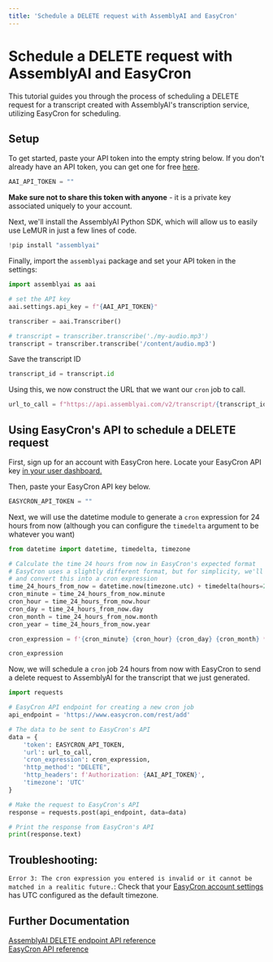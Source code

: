 ```yaml
---
title: 'Schedule a DELETE request with AssemblyAI and EasyCron'
---
```





# Schedule a DELETE request with AssemblyAI and EasyCron


This tutorial guides you through the process of scheduling a DELETE request for a transcript created with AssemblyAI's transcription service, utilizing EasyCron for scheduling.


## Setup


To get started, paste your API token into the empty string below. If you don't already have an API token, you can get one for free [here](https://www.assemblyai.com/dashboard/signup).


```python
AAI_API_TOKEN = ""
```

**Make sure not to share this token with anyone** - it is a private key associated uniquely to your account.


Next, we'll install the AssemblyAI Python SDK, which will allow us to easily use LeMUR in just a few lines of code.


```python
!pip install "assemblyai"
```

Finally, import the `assemblyai` package and set your API token in the settings:


```python
import assemblyai as aai

# set the API key
aai.settings.api_key = f"{AAI_API_TOKEN}"
```

```python
transcriber = aai.Transcriber()

# transcript = transcriber.transcribe('./my-audio.mp3')
transcript = transcriber.transcribe('/content/audio.mp3')
```

Save the transcript ID


```python
transcript_id = transcript.id
```

Using this, we now construct the URL that we want our `cron` job to call.


```python
url_to_call = f"https://api.assemblyai.com/v2/transcript/{transcript_id}"
```

## Using EasyCron's API to schedule a DELETE request


First, sign up for an account with EasyCron here. Locate your EasyCron API key [in your user dashboard.](https://www.easycron.com/user/token)

Then, paste your EasyCron API key below.


```python
EASYCRON_API_TOKEN = ""
```

Next, we will use the datetime module to generate a `cron` expression for 24 hours from now (although you can configure the `timedelta` argument to be whatever you want)


```python
from datetime import datetime, timedelta, timezone

# Calculate the time 24 hours from now in EasyCron's expected format
# EasyCron uses a slightly different format, but for simplicity, we'll use the standard UTC format
# and convert this into a cron expression
time_24_hours_from_now = datetime.now(timezone.utc) + timedelta(hours=24)
cron_minute = time_24_hours_from_now.minute
cron_hour = time_24_hours_from_now.hour
cron_day = time_24_hours_from_now.day
cron_month = time_24_hours_from_now.month
cron_year = time_24_hours_from_now.year

cron_expression = f'{cron_minute} {cron_hour} {cron_day} {cron_month} * {cron_year}'
```

```python
cron_expression
```

Now, we will schedule a `cron` job 24 hours from now with EasyCron to send a delete request to AssemblyAI for the transcript that we just generated.


```python
import requests

# EasyCron API endpoint for creating a new cron job
api_endpoint = 'https://www.easycron.com/rest/add'

# The data to be sent to EasyCron's API
data = {
    'token': EASYCRON_API_TOKEN,
    'url': url_to_call,
    'cron_expression': cron_expression,
    'http_method': "DELETE",
    'http_headers': f'Authorization: {AAI_API_TOKEN}',
    'timezone': 'UTC'
}

# Make the request to EasyCron's API
response = requests.post(api_endpoint, data=data)

# Print the response from EasyCron's API
print(response.text)
```

## Troubleshooting:
`Error 3: The cron expression you entered is invalid or it cannot be matched in a realitic future.`: Check that your [EasyCron account settings](https://www.easycron.com/user/edit) has UTC configured as the default timezone.


## Further Documentation
[AssemblyAI DELETE endpoint API reference](https://www.assemblyai.com/docs/api-reference/transcript#delete-a-transcript)    
[EasyCron API reference](https://www.easycron.com/document/add)

